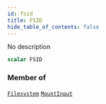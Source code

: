 ```yaml
---
id: fsid
title: FSID
hide_table_of_contents: false
---
```








No description

```graphql
scalar FSID
```




### Member of

[`Filesystem`](/reference/api/objects/filesystem)  <Badge class="secondary" text="object"/><Bullet />[`MountInput`](/reference/api/inputs/mount-input)  <Badge class="secondary" text="input"/>



